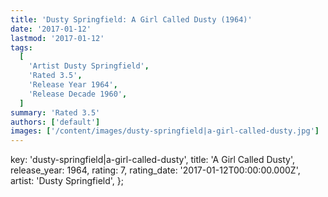 ```yaml
---
title: 'Dusty Springfield: A Girl Called Dusty (1964)'
date: '2017-01-12'
lastmod: '2017-01-12'
tags:
  [
    'Artist Dusty Springfield',
    'Rated 3.5',
    'Release Year 1964',
    'Release Decade 1960',
  ]
summary: 'Rated 3.5'
authors: ['default']
images: ['/content/images/dusty-springfield|a-girl-called-dusty.jpg']
---
```


  key: 'dusty-springfield|a-girl-called-dusty',
  title: 'A Girl Called Dusty',
  release_year: 1964,
  rating: 7,
  rating_date: '2017-01-12T00:00:00.000Z',
  artist: 'Dusty Springfield',
};

<MusicRating data={data} />
